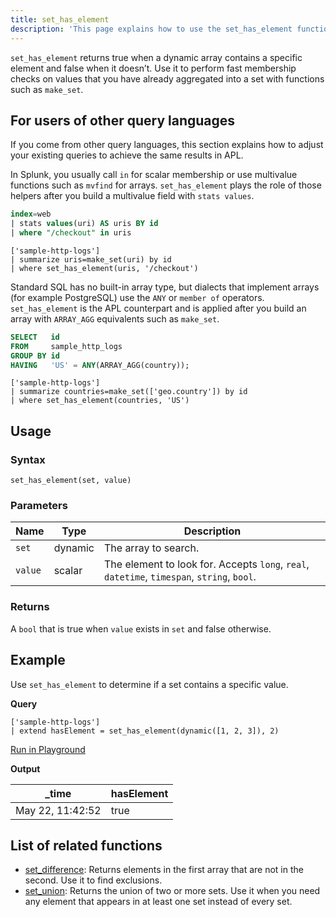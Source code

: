 ```yaml
---
title: set_has_element
description: 'This page explains how to use the set_has_element function in APL.'
---
```


`set_has_element` returns true when a dynamic array contains a specific element and false when it doesn’t. Use it to perform fast membership checks on values that you have already aggregated into a set with functions such as `make_set`.

## For users of other query languages

If you come from other query languages, this section explains how to adjust your existing queries to achieve the same results in APL.

<AccordionGroup>
<Accordion title="Splunk SPL users">

In Splunk, you usually call `in` for scalar membership or use multivalue functions such as `mvfind` for arrays. `set_has_element` plays the role of those helpers after you build a multivalue field with `stats values`.

<CodeGroup>

```sql Splunk example
index=web
| stats values(uri) AS uris BY id
| where "/checkout" in uris
````

```kusto APL equivalent
['sample-http-logs']
| summarize uris=make_set(uri) by id
| where set_has_element(uris, '/checkout')
```

</CodeGroup>

</Accordion>
<Accordion title="ANSI SQL users">

Standard SQL has no built-in array type, but dialects that implement arrays (for example PostgreSQL) use the `ANY` or `member of` operators. `set_has_element` is the APL counterpart and is applied after you build an array with `ARRAY_AGG` equivalents such as `make_set`.

<CodeGroup>

```sql SQL example
SELECT   id
FROM     sample_http_logs
GROUP BY id
HAVING   'US' = ANY(ARRAY_AGG(country));
```

```kusto APL equivalent
['sample-http-logs']
| summarize countries=make_set(['geo.country']) by id
| where set_has_element(countries, 'US')
```

</CodeGroup>

</Accordion>
</AccordionGroup>

## Usage

### Syntax

```kusto
set_has_element(set, value)
```

### Parameters

| Name    | Type    | Description                                                                                                            |
| ------- | ------- | ---------------------------------------------------------------------------------------------------------------------- |
| `set`   | dynamic | The array to search.                                                                                                   |
| `value` | scalar  | The element to look for. Accepts `long`, `real`, `datetime`, `timespan`, `string`, `bool`. |

### Returns

A `bool` that is true when `value` exists in `set` and false otherwise.

## Example

Use `set_has_element` to determine if a set contains a specific value.

**Query**

```kusto
['sample-http-logs']
| extend hasElement = set_has_element(dynamic([1, 2, 3]), 2)
```

[Run in Playground](https://play.axiom.co/axiom-play-qf1k/query?initForm=%7B%22apl%22%3A%22%5B'sample-http-logs'%5D%20%7C%20extend%20hasElement%20%3D%20set_has_element(dynamic(%5B1%2C%202%2C%203%5D)%2C%202)%22%7D)

**Output**

| _time            | hasElement |
| ---------------- | --- |
| May 22, 11:42:52 | true |

## List of related functions

- [set_difference](apl/scalar-functions/mathematical-functions/set-difference): Returns elements in the first array that are not in the second. Use it to find exclusions.
- [set_union](/apl/scalar-functions/mathematical-functions/set-union): Returns the union of two or more sets. Use it when you need any element that appears in at least one set instead of every set.